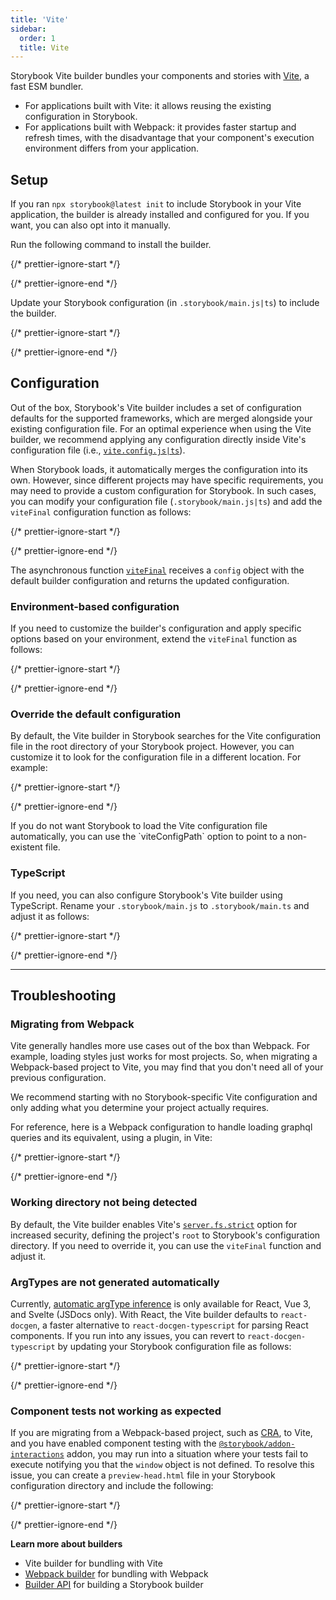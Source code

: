 ```yaml
---
title: 'Vite'
sidebar:
  order: 1
  title: Vite
---
```


Storybook Vite builder bundles your components and stories with [Vite](https://vitejs.dev/), a fast ESM bundler.

* For applications built with Vite: it allows reusing the existing configuration in Storybook.
* For applications built with Webpack: it provides faster startup and refresh times, with the disadvantage that your component's execution environment differs from your application.

## Setup

If you ran `npx storybook@latest init` to include Storybook in your Vite application, the builder is already installed and configured for you. If you want, you can also opt into it manually.

Run the following command to install the builder.

{/* prettier-ignore-start */}

<CodeSnippets path="storybook-vite-builder-install.md" />

{/* prettier-ignore-end */}

Update your Storybook configuration (in `.storybook/main.js|ts`) to include the builder.

{/* prettier-ignore-start */}

<CodeSnippets path="storybook-vite-builder-register.md" />

{/* prettier-ignore-end */}

## Configuration

Out of the box, Storybook's Vite builder includes a set of configuration defaults for the supported frameworks, which are merged alongside your existing configuration file. For an optimal experience when using the Vite builder, we recommend applying any configuration directly inside Vite's configuration file (i.e., [`vite.config.js|ts`](https://vitejs.dev/config/)).

When Storybook loads, it automatically merges the configuration into its own. However, since different projects may have specific requirements, you may need to provide a custom configuration for Storybook. In such cases, you can modify your configuration file (`.storybook/main.js|ts`) and add the `viteFinal` configuration function as follows:

{/* prettier-ignore-start */}

<CodeSnippets path="storybook-vite-builder-aliasing.md" />

{/* prettier-ignore-end */}

The asynchronous function [`viteFinal`](../api/main-config/main-config-vite-final.mdx) receives a `config` object with the default builder configuration and returns the updated configuration.

### Environment-based configuration

If you need to customize the builder's configuration and apply specific options based on your environment, extend the `viteFinal` function as follows:

{/* prettier-ignore-start */}

<CodeSnippets path="main-config-vite-final-env.md" />

{/* prettier-ignore-end */}

### Override the default configuration

By default, the Vite builder in Storybook searches for the Vite configuration file in the root directory of your Storybook project. However, you can customize it to look for the configuration file in a different location. For example:

{/* prettier-ignore-start */}

<CodeSnippets path="main-config-builder-custom-config.md" />

{/* prettier-ignore-end */}

<Callout variant="info" icon="💡">
  If you do not want Storybook to load the Vite configuration file automatically, you can use the `viteConfigPath` option to point to a non-existent file.
</Callout>

### TypeScript

If you need, you can also configure Storybook's Vite builder using TypeScript. Rename your `.storybook/main.js` to `.storybook/main.ts` and adjust it as follows:

{/* prettier-ignore-start */}

<CodeSnippets path="storybook-vite-builder-ts-configure.md" />

{/* prettier-ignore-end */}

***

## Troubleshooting

### Migrating from Webpack

Vite generally handles more use cases out of the box than Webpack. For example, loading styles just works for most projects. So, when migrating a Webpack-based project to Vite, you may find that you don't need all of your previous configuration.

We recommend starting with no Storybook-specific Vite configuration and only adding what you determine your project actually requires.

For reference, here is a Webpack configuration to handle loading graphql queries and its equivalent, using a plugin, in Vite:

{/* prettier-ignore-start */}

<CodeSnippets path="webpack-final-to-vite-final.md" />

{/* prettier-ignore-end */}

### Working directory not being detected

By default, the Vite builder enables Vite's [`server.fs.strict`](https://vitejs.dev/config/#server-fs-strict) option for increased security, defining the project's `root` to Storybook's configuration directory.
If you need to override it, you can use the `viteFinal` function and adjust it.

### ArgTypes are not generated automatically

Currently, [automatic argType inference](../api/arg-types.mdx#automatic-argtype-inference) is only available for React, Vue 3, and Svelte (JSDocs only). With React, the Vite builder defaults to `react-docgen`, a faster alternative to `react-docgen-typescript` for parsing React components. If you run into any issues, you can revert to `react-docgen-typescript` by updating your Storybook configuration file as follows:

{/* prettier-ignore-start */}

<CodeSnippets path="storybook-vite-builder-react-docgen.md" />

{/* prettier-ignore-end */}

### Component tests not working as expected

If you are migrating from a Webpack-based project, such as [CRA](https://create-react-app.dev/), to Vite, and you have enabled component testing with the [`@storybook/addon-interactions`](https://storybook.js.org/addons/@storybook/addon-interactions) addon, you may run into a situation where your tests fail to execute notifying you that the `window` object is not defined. To resolve this issue, you can create a `preview-head.html` file in your Storybook configuration directory and include the following:

{/* prettier-ignore-start */}

<CodeSnippets path="storybook-vite-builder-jest-mock.md" />

{/* prettier-ignore-end */}

**Learn more about builders**

* Vite builder for bundling with Vite
* [Webpack builder](./webpack.mdx) for bundling with Webpack
* [Builder API](./builder-api.mdx) for building a Storybook builder
